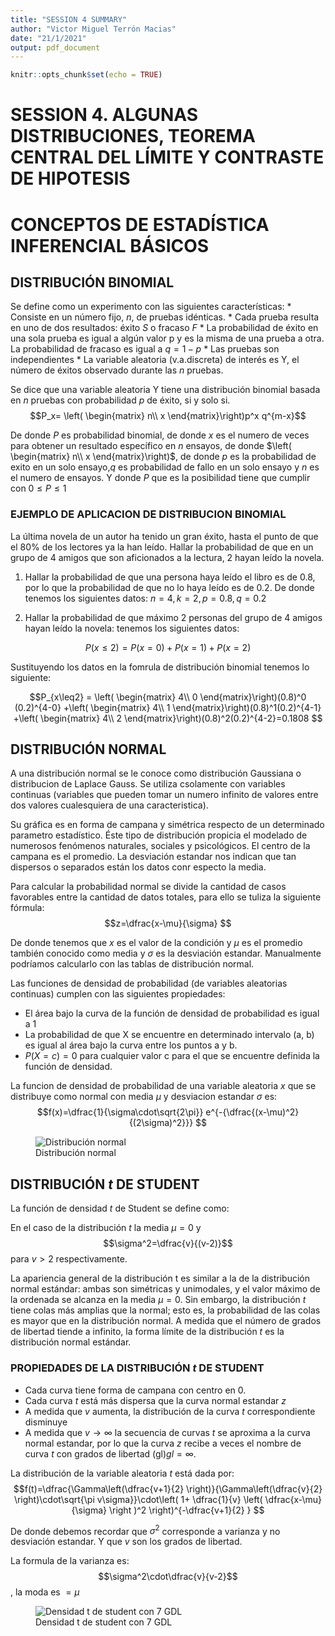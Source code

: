```yaml
---
title: "SESSION 4 SUMMARY"
author: "Victor Miguel Terrón Macias"
date: "21/1/2021"
output: pdf_document
---
```


```r
knitr::opts_chunk$set(echo = TRUE)
```
# SESSION 4. ALGUNAS DISTRIBUCIONES, TEOREMA CENTRAL DEL LÍMITE Y CONTRASTE DE HIPOTESIS

# CONCEPTOS DE ESTADÍSTICA INFERENCIAL BÁSICOS

## DISTRIBUCIÓN BINOMIAL

Se define como un experimento con las siguientes características:
* Consiste en un número fijo, $n$, de pruebas idénticas.
* Cada prueba resulta en uno de dos resultados: éxito $S$ o fracaso $F$
* La probabilidad de éxito en una sola prueba es igual a algún valor p y es la misma de una prueba a otra. La probabilidad de fracaso es igual a $q=1-p$
* Las pruebas son independientes
* La variable aleatoria (v.a.discreta) de interés es Y, el número de éxitos observado durante las $n$ pruebas. 

Se dice que una variable aleatoria Y tiene una distribución binomial basada en $n$ pruebas con probabilidad $p$ de éxito, si y solo si. $$P_x= \left( \begin{matrix} n\\ x  \end{matrix}\right)p^x q^{m-x}$$

De donde $P$ es probabilidad binomial, de donde $x$ es el numero de veces para obtener un resultado específico en $n$ ensayos, de donde $\left( \begin{matrix} n\\ x  \end{matrix}\right)$, de donde $p$ es la probabilidad de exito en un solo ensayo,$q$ es probabilidad de fallo en un solo ensayo y $n$ es el numero de ensayos. Y donde $P$ que es la posibilidad tiene que cumplir con $0\leq P\leq 1$

### EJEMPLO DE APLICACION DE DISTRIBUCION BINOMIAL

La última novela de un autor ha tenido un gran éxito, hasta el punto de que el 80% de los lectores ya la han leído. Hallar la probabilidad de que en un grupo de 4 amigos que son aficionados a la lectura, 2 hayan leído la novela.

1. Hallar la probabilidad de que una persona haya leído el libro es de 0.8, por lo que la probabilidad de que no lo haya leído es de 0.2. De donde tenemos los siguientes datos:
$n=4,k=2,p=0.8,q=0.2$

2. Hallar la probabilidad de que máximo 2 personas del grupo de 4 amigos hayan leído la novela: tenemos los siguientes datos:

$$P(x\leq2)=P(x=0)+P(x=1)+P(x=2)$$ 

Sustituyendo los datos en la fomrula de distribución binomial tenemos lo siguiente:

$$P_{x\leq2} = \left( \begin{matrix} 4\\ 0  \end{matrix}\right)(0.8)^0 (0.2)^{4-0} +\left( \begin{matrix} 4\\ 1  \end{matrix}\right)(0.8)^1(0.2)^{4-1} +\left( \begin{matrix} 4\\ 2  \end{matrix}\right)(0.8)^2(0.2)^{4-2}=0.1808 $$


## DISTRIBUCIÓN NORMAL

A una distribución normal se le conoce como distribución Gaussiana o distribucion de Laplace Gauss. Se utiliza csolamente con variables continuas (variables que pueden tomar un numero infinito de valores entre dos valores cualesquiera de una caracteristica).

Su gráfica es en forma de campana y simétrica respecto de un determinado parametro estadístico. Éste tipo de distribución propicia el modelado de numerosos fenómenos naturales, sociales y psicológicos. El centro de la campana es el promedio. La desviación estandar nos indican que tan dispersos o separados están los datos conr especto la media.

Para calcular la probabilidad normal se divide la cantidad de casos favorables entre la cantidad de datos totales, para ello se tuliza la siguiente fórmula: $$z=\dfrac{x-\mu}{\sigma} $$

De donde tenemos que $x$ es el valor de la condición y $\mu$ es el promedio también conocido como media y $\sigma$ es la desviación estandar. Manualmente podríamos calcularlo con las tablas de distribución normal.

Las funciones de densidad de probabilidad (de  variables aleatorias continuas) cumplen con las siguientes propiedades:

* El área bajo la curva de la función de densidad de probabilidad es igual a 1
* La probabilidad de que X se encuentre en determinado intervalo (a, b) es igual al área bajo la curva entre los puntos a y b.
* $P(X = c) = 0$ para cualquier valor c para el que se encuentre definida la función de densidad.

La funcion de densidad de probabilidad de una variable aleatoria $x$ que se distribuye como normal con media $\mu$ y desviacion estandar $\sigma$ es: $$f(x)=\dfrac{1}{\sigma\cdot\sqrt{2\pi}} e^{-{\dfrac{(x-\mu)^2}{(2\sigma)^2}}} $$ 

![Distribución normal](C:/users/Victor miguel terron/Documents/dnorm.png)

## DISTRIBUCIÓN $t$ DE STUDENT

La función de densidad $t$ de Student se define como:

En el caso de la distribución $t$ la media $\mu=0$ y $$\sigma^2=\dfrac{v}{(v-2)}$$ para $v>2$ respectivamente.

 La apariencia general de la distribución t es similar a la de la distribución normal estándar: ambas son simétricas y unimodales, y el valor máximo de la ordenada se alcanza en la media $\mu=0$. Sin embargo, la distribución $t$ tiene colas más amplias que la normal; esto es, la probabilidad de las colas es mayor que en la distribución normal. A medida que el número de grados de libertad tiende a infinito, la forma límite de la distribución $t$ es la distribución normal estándar.

### PROPIEDADES DE LA DISTRIBUCIÓN $t$ DE STUDENT

* Cada curva tiene forma de campana con centro en 0.
* Cada curva $t$ está más dispersa que la curva normal estandar $z$
* A medida que $v$ aumenta, la distribución de la curva $t$ correspondiente disminuye
* A medida que $v\rightarrow\infty$ la secuencia de curvas $t$ se aproxima a la curva normal estandar, por lo que la curva $z$ recibe a veces el nombre de curva $t$ con grados de libertad (gl)$gl=\infty$.

La distribución de la variable aleatoria $t$ está dada por:
$$f(t)=\dfrac{\Gamma\left(\dfrac{v+1}{2} \right)}{\Gamma\left(\dfrac{v}{2} \right)\cdot\sqrt{\pi v\sigma}}\cdot\left( 1+ \dfrac{1}{v} \left( \dfrac{x-\mu}{\sigma}  \right )^2 \right)^{-\dfrac{v+1}{2} } $$

De donde debemos recordar que $\sigma^2$ corresponde a varianza y no desviación estandar. Y que $v$ son los grados de libertad.

La formula de la varianza es: $$\sigma^2\cdot\dfrac{v}{v-2}$$, la moda es $=\mu$

![Densidad t de student con 7 GDL](C:/Users/Victor Miguel Terron/Documents/student7.png)



